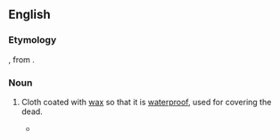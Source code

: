 ==English==

===Etymology===
{{compound|lang=en|cere|cloth}}, from {{der|en|la|cera||wax, cere}}.

===Noun===
{{en-noun|~}}

# {{lb|en|historical}} Cloth coated with [[wax]] so that it is [[waterproof]], used for covering the dead.
#* {{RQ:Shakespeare Merchant|act=IV|scene=i|url=https://books.google.com/books?id=UvtFax6wXiEC&pg=PP67|passage=Twere damnation<br>To think so base a thought; it were too gross<br>To rib her '''cerecloth''' in the obscure grave.}}

{{c|en|Burial|Fabrics}}